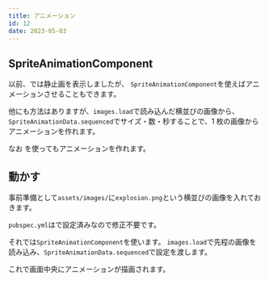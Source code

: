 ```yaml
---
title: アニメーション
id: 12
date: 2023-05-03
---
```



## SpriteAnimationComponent

以前、<ExampleLink slug="sprite" />では静止画を表示しましたが、 `SpriteAnimationComponent`を使えばアニメーションさせることもできます。

他にも方法はありますが、`images.load`で読み込んだ横並びの画像から、
`SpriteAnimationData.sequenced`でサイズ・数・秒することで、1 枚の画像からアニメーションを作れます。

<DocLink document="https://docs.flame-engine.org/latest/flame/components.html#spriteanimationcomponent" />
<DocLink reference="https://pub.dev/documentation/flame/latest/components/SpriteAnimationComponent-class.html" />

なお <ExampleLink slug="sprite_sheet" />を使ってもアニメーションを作れます。

## 動かす

事前準備として`assets/images/`に`explosion.png`という横並びの画像を入れておきます。

<DemoAsset file="explosion.png" />

`pubspec.yml`は<ExampleLink slug="sprite" />で設定済みなので修正不要です。

それでは`SpriteAnimationComponent`を使います。
`images.load`で先程の画像を読み込み、`SpriteAnimationData.sequenced`で設定を渡します。

<ExampleCode file="animation/game.dart" />

これで画面中央にアニメーションが描画されます。

